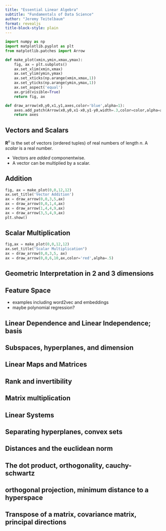 ```yaml
---
title: "Essential Linear Algebra"
subtitle: "Fundamentals of Data Science"
author: "Jeremy Teitelbaum"
format: revealjs
title-block-style: plain
---
```

```python
import numpy as np
import matplotlib.pyplot as plt
from matplotlib.patches import Arrow

def make_plot(xmin,ymin,xmax,ymax):
    fig, ax = plt.subplots()
    ax.set_xlim(xmin,xmax)
    ax.set_ylim(ymin,ymax)
    ax.set_xticks(np.arange(xmin,xmax,1))
    ax.set_yticks(np.arange(ymin,ymax,1))
    ax.set_aspect('equal')
    ax.grid(visible=True)
    return fig, ax

def draw_arrow(x0,y0,x1,y1,axes,color='blue',alpha=1):
    axes.add_patch(Arrow(x0,y0,x1-x0,y1-y0,width=.3,color=color,alpha=alpha))
    return axes

```
## Vectors and Scalars

$\mathbf{R}^{n}$ is the set of vectors (ordered tuples) of real numbers of length $n$.
A *scalar* is a real number.

- Vectors are *added* componentwise.
- A vector can be multiplied by a scalar.


## Addition

```python

fig, ax = make_plot(0,0,12,12)
ax.set_title('Vector Addition')
ax = draw_arrow(0,0,3,5,ax)
ax = draw_arrow(0,0,1,4,ax)
ax = draw_arrow(1,4,4,9,ax)
ax = draw_arrow(3,5,4,9,ax)
plt.show()
```

## Scalar Multiplication

```python
fig,ax = make_plot(0,0,12,12)
ax.set_title("Scalar Multiplication")
ax = draw_arrow(0,0,3,5, ax)
ax = draw_arrow(0,0,6,10,ax,color='red',alpha=.5)
```

## Geometric Interpretation in 2 and 3 dimensions

## Feature Space 

- examples including word2vec and embeddings
- maybe polynomial regression?

## Linear Dependence and Linear Independence; basis

## Subspaces, hyperplanes, and dimension

## Linear Maps and Matrices

## Rank and invertibility

## Matrix multiplication

## Linear Systems

## Separating hyperplanes, convex sets

## Distances and the euclidean norm

## The dot product, orthogonality, cauchy-schwartz

## orthogonal projection, minimum distance to a hyperspace

## Transpose of a matrix, covariance matrix, principal directions



